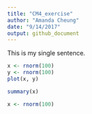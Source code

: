 ```yaml
---
title: "CM4_exercise"
author: "Amanda Cheung"
date: "9/14/2017"
output: github_document
---
```


This is my single sentence.

```r
x <- rnorm(100)
y <- rnorm(100)
plot(x, y)
```

```r
summary(x)
```

```r
x <- rnorm(100)
```

